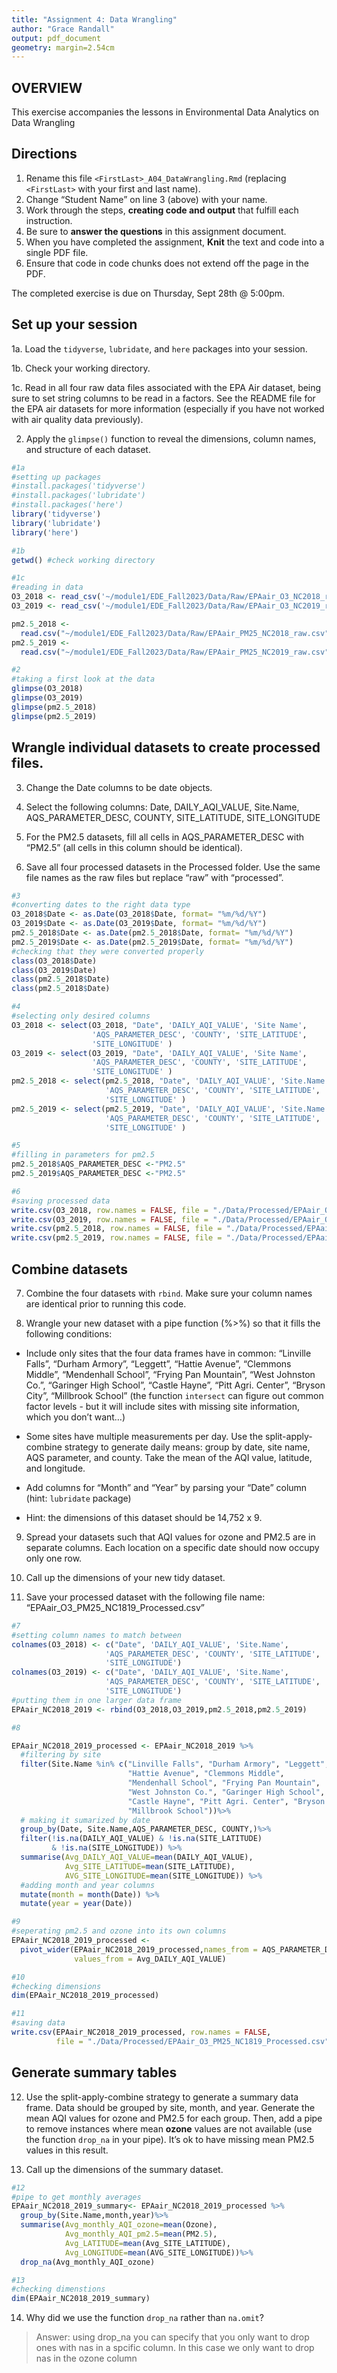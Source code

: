 ```yaml
---
title: "Assignment 4: Data Wrangling"
author: "Grace Randall"
output: pdf_document
geometry: margin=2.54cm
---
```


## OVERVIEW

This exercise accompanies the lessons in Environmental Data Analytics on Data Wrangling 

## Directions

1. Rename this file `<FirstLast>_A04_DataWrangling.Rmd` (replacing `<FirstLast>` with your first and last name).
2. Change "Student Name" on line 3 (above) with your name.
3. Work through the steps, **creating code and output** that fulfill each instruction.
4. Be sure to **answer the questions** in this assignment document.
5. When you have completed the assignment, **Knit** the text and code into a single PDF file.
6. Ensure that code in code chunks does not extend off the page in the PDF.

The completed exercise is due on Thursday, Sept 28th @ 5:00pm.

## Set up your session 

1a. Load the `tidyverse`,  `lubridate`, and `here` packages into your session.

1b. Check your working directory.

1c. Read in all four raw data files associated with the EPA Air dataset, being sure to set string columns to be read in a factors. See the README file for the EPA air datasets for more information (especially if you have not worked with air quality data previously). 

2. Apply the `glimpse()` function to reveal the dimensions, column names, and structure of each dataset. 

```r
#1a 
#setting up packages
#install.packages('tidyverse')
#install.packages('lubridate')
#install.packages('here')
library('tidyverse')
library('lubridate')
library('here')

#1b 
getwd() #check working directory 

#1c 
#reading in data
O3_2018 <- read_csv('~/module1/EDE_Fall2023/Data/Raw/EPAair_O3_NC2018_raw.csv')
O3_2019 <- read_csv('~/module1/EDE_Fall2023/Data/Raw/EPAair_O3_NC2019_raw.csv')

pm2.5_2018 <- 
  read.csv("~/module1/EDE_Fall2023/Data/Raw/EPAair_PM25_NC2018_raw.csv")
pm2.5_2019 <- 
  read.csv("~/module1/EDE_Fall2023/Data/Raw/EPAair_PM25_NC2019_raw.csv")

#2 
#taking a first look at the data
glimpse(O3_2018)
glimpse(O3_2019)
glimpse(pm2.5_2018)
glimpse(pm2.5_2019)

```


## Wrangle individual datasets to create processed files.

3. Change the Date columns to be date objects.

4. Select the following columns: Date, DAILY_AQI_VALUE, Site.Name, AQS_PARAMETER_DESC, COUNTY, SITE_LATITUDE, SITE_LONGITUDE

5. For the PM2.5 datasets, fill all cells in AQS_PARAMETER_DESC with "PM2.5" (all cells in this column should be identical).

6. Save all four processed datasets in the Processed folder. Use the same file names as the raw files but replace "raw" with "processed".

```r
#3
#converting dates to the right data type
O3_2018$Date <- as.Date(O3_2018$Date, format= "%m/%d/%Y")
O3_2019$Date <- as.Date(O3_2019$Date, format= "%m/%d/%Y")
pm2.5_2018$Date <- as.Date(pm2.5_2018$Date, format= "%m/%d/%Y")
pm2.5_2019$Date <- as.Date(pm2.5_2019$Date, format= "%m/%d/%Y")
#checking that they were converted properly
class(O3_2018$Date)
class(O3_2019$Date)
class(pm2.5_2018$Date)
class(pm2.5_2018$Date)

#4
#selecting only desired columns
O3_2018 <- select(O3_2018, "Date", 'DAILY_AQI_VALUE', 'Site Name',
                  'AQS_PARAMETER_DESC', 'COUNTY', 'SITE_LATITUDE',
                  'SITE_LONGITUDE' )
O3_2019 <- select(O3_2019, "Date", 'DAILY_AQI_VALUE', 'Site Name',
                  'AQS_PARAMETER_DESC', 'COUNTY', 'SITE_LATITUDE',
                  'SITE_LONGITUDE' )
pm2.5_2018 <- select(pm2.5_2018, "Date", 'DAILY_AQI_VALUE', 'Site.Name',
                     'AQS_PARAMETER_DESC', 'COUNTY', 'SITE_LATITUDE',
                     'SITE_LONGITUDE' )
pm2.5_2019 <- select(pm2.5_2019, "Date", 'DAILY_AQI_VALUE', 'Site.Name',
                     'AQS_PARAMETER_DESC', 'COUNTY', 'SITE_LATITUDE',
                     'SITE_LONGITUDE' )

#5
#filling in parameters for pm2.5
pm2.5_2018$AQS_PARAMETER_DESC <-"PM2.5"
pm2.5_2019$AQS_PARAMETER_DESC <-"PM2.5"

#6
#saving processed data 
write.csv(O3_2018, row.names = FALSE, file = "./Data/Processed/EPAair_O3_NC2018_processed.csv")
write.csv(O3_2019, row.names = FALSE, file = "./Data/Processed/EPAair_O3_NC2019_processed.csv")
write.csv(pm2.5_2018, row.names = FALSE, file = "./Data/Processed/EPAair_PM25_NC2018_processed.csv")
write.csv(pm2.5_2019, row.names = FALSE, file = "./Data/Processed/EPAair_PM25_NC2019_processed.csv")

```


## Combine datasets

7. Combine the four datasets with `rbind`. Make sure your column names are identical prior to running this code.

8. Wrangle your new dataset with a pipe function (%>%) so that it fills the following conditions: 

  * Include only sites that the four data frames have in common: "Linville Falls", "Durham Armory", "Leggett", "Hattie Avenue", "Clemmons Middle", "Mendenhall School", "Frying Pan Mountain", "West Johnston Co.", "Garinger High School", "Castle Hayne", "Pitt Agri. Center", "Bryson City", "Millbrook School" (the function `intersect` can figure out common factor levels - but it will include sites with missing site information, which you don't want...) 

  * Some sites have multiple measurements per day. Use the split-apply-combine strategy to generate daily means: group by date, site name, AQS parameter, and county. Take the mean of the AQI value, latitude, and longitude.
  
  * Add columns for "Month" and "Year" by parsing your "Date" column (hint: `lubridate` package)
  
  * Hint: the dimensions of this dataset should be 14,752 x 9.

9. Spread your datasets such that AQI values for ozone and PM2.5 are in separate columns. Each location on a specific date should now occupy only one row.

10. Call up the dimensions of your new tidy dataset.

11. Save your processed dataset with the following file name: "EPAair_O3_PM25_NC1819_Processed.csv"

```r
#7 
#setting column names to match between 
colnames(O3_2018) <- c("Date", 'DAILY_AQI_VALUE', 'Site.Name',
                     'AQS_PARAMETER_DESC', 'COUNTY', 'SITE_LATITUDE',
                     'SITE_LONGITUDE')
colnames(O3_2019) <- c("Date", 'DAILY_AQI_VALUE', 'Site.Name',
                     'AQS_PARAMETER_DESC', 'COUNTY', 'SITE_LATITUDE',
                     'SITE_LONGITUDE')
#putting them in one larger data frame 
EPAair_NC2018_2019 <- rbind(O3_2018,O3_2019,pm2.5_2018,pm2.5_2019)

#8 

EPAair_NC2018_2019_processed <- EPAair_NC2018_2019 %>% 
  #filtering by site
  filter(Site.Name %in% c("Linville Falls", "Durham Armory", "Leggett",
                          "Hattie Avenue", "Clemmons Middle",
                          "Mendenhall School", "Frying Pan Mountain",
                          "West Johnston Co.", "Garinger High School",
                          "Castle Hayne", "Pitt Agri. Center", "Bryson City",
                          "Millbrook School"))%>%
  # making it sumarized by date
  group_by(Date, Site.Name,AQS_PARAMETER_DESC, COUNTY,)%>%
  filter(!is.na(DAILY_AQI_VALUE) & !is.na(SITE_LATITUDE)
         & !is.na(SITE_LONGITUDE)) %>%
  summarise(Avg_DAILY_AQI_VALUE=mean(DAILY_AQI_VALUE),
            Avg_SITE_LATITUDE=mean(SITE_LATITUDE),
            AVG_SITE_LONGITUDE=mean(SITE_LONGITUDE)) %>%
  #adding month and year columns
  mutate(month = month(Date)) %>%
  mutate(year = year(Date))

#9
#seperating pm2.5 and ozone into its own columns
EPAair_NC2018_2019_processed <- 
  pivot_wider(EPAair_NC2018_2019_processed,names_from = AQS_PARAMETER_DESC,
              values_from = Avg_DAILY_AQI_VALUE)

#10
#checking dimensions
dim(EPAair_NC2018_2019_processed)

#11
#saving data
write.csv(EPAair_NC2018_2019_processed, row.names = FALSE, 
          file = "./Data/Processed/EPAair_O3_PM25_NC1819_Processed.csv")

```


## Generate summary tables

12. Use the split-apply-combine strategy to generate a summary data frame. Data should be grouped by site, month, and year. Generate the mean AQI values for ozone and PM2.5 for each group. Then, add a pipe to remove instances where mean **ozone** values are not available (use the function `drop_na` in your pipe). It's ok to have missing mean PM2.5 values in this result. 

13. Call up the dimensions of the summary dataset.

```r

#12
#pipe to get monthly averages
EPAair_NC2018_2019_summary<- EPAair_NC2018_2019_processed %>% 
  group_by(Site.Name,month,year)%>% 
  summarise(Avg_monthly_AQI_ozone=mean(Ozone),
            Avg_monthly_AQI_pm2.5=mean(PM2.5), 
            Avg_LATITUDE=mean(Avg_SITE_LATITUDE),
            Avg_LONGITUDE=mean(AVG_SITE_LONGITUDE))%>%
  drop_na(Avg_monthly_AQI_ozone)

#13
#checking dimenstions
dim(EPAair_NC2018_2019_summary)

```

14. Why did we use the function `drop_na` rather than `na.omit`?

> Answer: using drop_na you can specify that you only want to drop ones with nas in a spcific column. In this case we only want to drop nas in the ozone column
